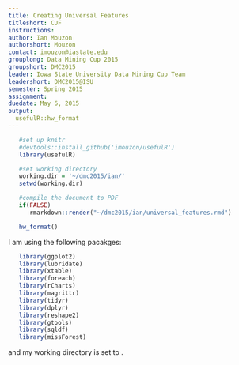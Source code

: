 ```yaml
---
title: Creating Universal Features
titleshort: CUF
instructions:
author: Ian Mouzon
authorshort: Mouzon
contact: imouzon@iastate.edu
grouplong: Data Mining Cup 2015 
groupshort: DMC2015
leader: Iowa State University Data Mining Cup Team
leadershort: DMC2015@ISU
semester: Spring 2015
assignment: 
duedate: May 6, 2015
output:
  usefulR::hw_format
---
```


<!--- # (R code (No Results in Document)) -->
```r
   #set up knitr
   #devtools::install_github('imouzon/usefulR')
   library(usefulR)

   #set working directory
   working.dir = '~/dmc2015/ian/'
   setwd(working.dir)

   #compile the document to PDF
   if(FALSE) 
      rmarkdown::render("~/dmc2015/ian/universal_features.rmd")

   hw_format()
```

I am using the following pacakges:
<!--- # (R code (No Results in Document))-->
```r
   library(ggplot2)
   library(lubridate)
   library(xtable)
   library(foreach)
   library(rCharts)
   library(magrittr)
   library(tidyr)
   library(dplyr)
   library(reshape2)
   library(gtools)
   library(sqldf)
   library(missForest)
```
and my working directory is set to \verb!dmc2015/ian!.

